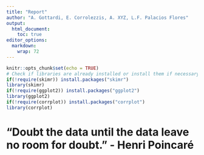 ```yaml
---
title: "Report"
author: "A. Gottardi, E. Corrolezzis, A. XYZ, L.F. Palacios Flores"
output: 
  html_document:
    toc: true
editor_options: 
  markdown: 
    wrap: 72
---
```


```r
knitr::opts_chunk$set(echo = TRUE)
# Check if libraries are already installed or install them if necessary
if(!require(skimr)) install.packages("skimr")
library(skimr)
if(!require(ggplot2)) install.packages("ggplot2")
library(ggplot2)
if(!require(corrplot)) install.packages("corrplot")
library(corrplot)
```

# "Doubt the data until the data leave no room for doubt." - Henri Poincaré
